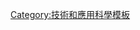 {{Navbox
| name  = 電子書數位發行平臺
| title = [[電子書]][[数字发行|-{zh-hans:数字发行;zh-hk:電子發行;zh-tw:數位發行;}-]][[內容傳遞網路|平臺]]
| bodyclass = hlist
| state = {{{state|autocollapse}}}

| group1 = 活躍
| list1  =
* [[Kindle|Amazon Kindle]]
* [[AO3作品库|Archive of Our Own]]
* [[Nook (第一代)|Barnes & Noble Nook]]
* {{le|FanFiction.Net|FanFiction.Net}}
* [[Google Play]]
* [[iBooks|iBookstore]]
* [[Kindle自助出版]]
* {{le|Kindle Store|Kindle Store}}
* {{le|Kobo eReader|Kobo}}
* {{le|Lulu (company)|Lulu}}
* {{le|NoiseTrade|NoiseTrade}}
* {{le|OverDrive, Inc.|OverDrive, Inc.}}
* [[蠔卡|Oyster (company)]]
* [[Penana]]
* [[PocketBook|PocketBook Reader]]
* [[古腾堡计划]]
* {{le|Pronoun (出版平台)|Pronoun (publishing platform)|Pronoun}}
* [[Scribd]]
* [[新加坡电信|Singtel Skoob]]
* {{le|Smashwords|Smashwords}}
* [[Wattpad]]
* [[維基教科書]]

| group6 = 停產
| list6  =
* [[Sony Reader]]

}}<noinclude>
[[Category:技術和應用科學模板]]<!-- requires focusing -->
</noinclude>
